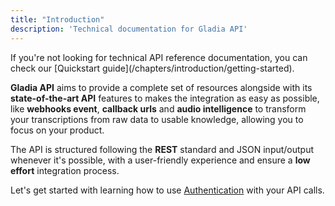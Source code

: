 ```yaml
---
title: "Introduction"
description: 'Technical documentation for Gladia API'
---
```


<Note>
  If you're not looking for technical API reference documentation, you can check our [Quickstart guide](/chapters/introduction/getting-started).
</Note>

**Gladia API** aims to provide a complete set of resources alongside with its **state-of-the-art API** features to makes the integration
as easy as possible, like **webhooks event**, **callback urls** and **audio intelligence** to transform your transcriptions from raw data to 
usable knowledge, allowing you to focus on your product.

The API is structured following the **REST** standard and JSON input/output whenever it's possible, with a user-friendly experience
and ensure a **low effort** integration process.

Let's get started with learning how to use [Authentication](/api-reference/authentication) with your API calls.
